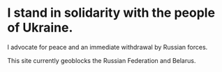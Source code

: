 # I stand in solidarity with the people of Ukraine. 
I advocate for peace and an immediate withdrawal by Russian forces.

This site currently geoblocks the Russian Federation and Belarus.
